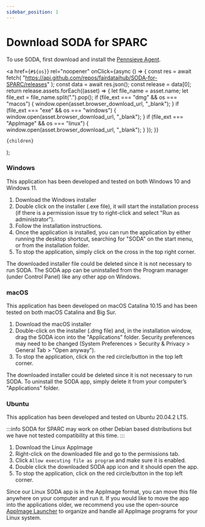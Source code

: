 ```yaml
---
sidebar_position: 1
---
```


# Download SODA for SPARC

To use SODA, first download and install the [Pennsieve Agent](https://docs.pennsieve.io/docs/the-pennsieve-agent).


  <a
    href={`#${os}`}
    rel="noopener"
    onClick={async () => {
      const res = await fetch(
        "https://api.github.com/repos/fairdataihub/SODA-for-SPARC/releases"
      );
      const data = await res.json();
      const release = data[0];
      return release.assets.forEach((asset) => {
        let file_name = asset.name;
        let file_ext = file_name.split(".").pop();
        if (file_ext === "dmg" && os === "macos") {
          window.open(asset.browser_download_url, "_blank");
        }
        if (file_ext === "exe" && os === "windows") {
          window.open(asset.browser_download_url, "_blank");
        }
        if (file_ext === "AppImage" && os === "linux") {
          window.open(asset.browser_download_url, "_blank");
        }
      });
    }}
  >
    {children}
  </a>
);

### Windows

This application has been developed and tested on both Windows 10 and Windows 11.

1. <DownloadURL os="windows">Download the Windows installer</DownloadURL>
2. Double click on the installer (.exe file), it will start the installation process (if there is a permission issue try to right-click and select "Run as administrator").
3. Follow the installation instructions.
4. Once the application is installed, you can run the application by either running the desktop shortcut, searching for "SODA" on the start menu, or from the installation folder.
5. To stop the application, simply click on the cross in the top right corner.

The downloaded installer file could be deleted since it is not necessary to run SODA. The SODA app can be uninstalled from the Program manager (under Control Panel) like any other app on Windows.

### macOS

This application has been developed on macOS Catalina 10.15 and has been tested on both macOS Catalina and Big Sur.

1. <DownloadURL os="macos">Download the macOS installer</DownloadURL>
2. Double-click on the installer (.dmg file) and, in the installation window, drag the SODA icon into the "Applications" folder. Security preferences may need to be changed (System Preferences > Security & Privacy > General Tab > "Open anyway").
3. To stop the application, click on the red circle/button in the top left corner.

The downloaded installer could be deleted since it is not necessary to run SODA. To uninstall the SODA app, simply delete it from your computer’s "Applications" folder.

### Ubuntu

This application has been developed and tested on Ubuntu 20.04.2 LTS.

:::info
SODA for SPARC may work on other Debian based distributions but we have not tested compatibility at this time.
:::

1. <DownloadURL os="linux">Download the Linux AppImage</DownloadURL>
2. Right-click on the downloaded file and go to the permissions tab.
3. Click `Allow executing file as program` and make sure it is enabled.
4. Double click the downloaded SODA app icon and it should open the app.
5. To stop the application, click on the red circle/button in the top left corner.

Since our Linux SODA app is in the AppImage format, you can move this file anywhere on your computer and run it. If you would like to move the app into the applications older, we recommend you use the open-source [AppImage Launcher](https://github.com/TheAssassin/AppImageLauncher) to organize and handle all AppImage programs for your Linux system.


<PageFeedback />
